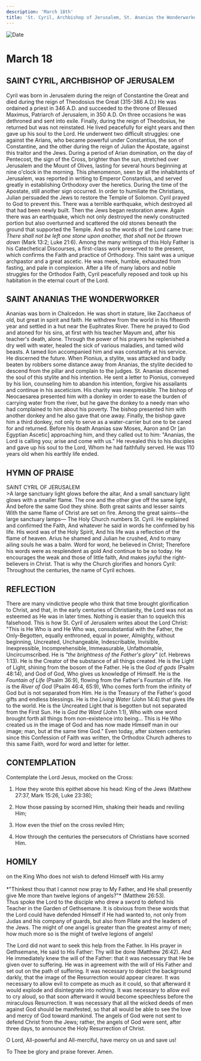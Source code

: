 ```yaml
---
description: 'March 18th'
title: 'St. Cyril, Archbishop of Jerusalem, St. Ananias the Wonderworker'
---
```


<CustomPaginator />
<RunningHead />

<Image src="/title-imprint.png" height={68} width={50} alt="Date" className="title-imprint"/>

# <div id="date">March <Image className="four-dot" src="/four-dot.png" height={15} width={15} alt="" />18</div>

## SAINT CYRIL, ARCHBISHOP OF JERUSALEM

Cyril was born in Jerusalem during the reign of Constantine the Great and died during the reign of Theodosius the Great (315-386 A.D.) He was ordained a priest in 346 A.D. and succeeded to the throne of Blessed Maximus, Patriarch of Jerusalem, in 350 A.D. On three occasions he was dethroned and sent into exile. Finally, during the reign of Theodosius, he returned but was not reinstated. He lived peacefully for eight years and then gave up his soul to the Lord. He underwent two difficult struggles: one against the Arians, who became powerful under Constantius, the son of Constantine, and the other during the reign of Julian the Apostate, against this traitor and the Jews. During a period of Arian domination, on the day of Pentecost, the sign of the Cross, brighter than the sun, stretched over Jerusalem and the Mount of Olives, lasting for several hours beginning at nine o'clock in the morning. This phenomenon, seen by all the inhabitants of Jerusalem, was reported in writing to Emperor Constantius, and served greatly in establishing Orthodoxy over the heretics. During the time of the Apostate, still another sign occurred. In order to humiliate the Christians, Julian persuaded the Jews to restore the Temple of Solomon. Cyril prayed to God to prevent this. There was a terrible earthquake, which destroyed all that had been newly built. Then the Jews began restoration anew. Again there was an earthquake, which not only destroyed the newly constructed portion but also overturned and scattered the old stones beneath the ground that supported the Temple. And so the words of the Lord came true: *There shall not be left one stone upon another, that shall not be thrown down* (Mark 13:2; Luke 21:6). Among the many writings of this Holy Father is his Catechetical Discourses, a first-class work preserved to the present, which confirms the Faith and practice of Orthodoxy. This saint was a unique archpastor and a great ascetic. He was meek, humble, exhausted from fasting, and pale in complexion. After a life of many labors and noble struggles for the Orthodox Faith, Cyril peacefully reposed and took up his habitation in the eternal court of the Lord.

## SAINT ANANIAS THE WONDERWORKER

Ananias was born in Chalcedon. He was short in stature, like Zacchaeus of old, but great in spirit and faith. He withdrew from the world in his fifteenth year and settled in a hut near the Euphrates River. There he prayed to God and atoned for his sins, at first with his teacher Mayum and, after his teacher's death, alone. Through the power of his prayers he replenished a dry well with water, healed the sick of various maladies, and tamed wild beasts. A tamed lion accompanied him and was constantly at his service. He discerned the future. When Pionius, a stylite, was attacked and badly beaten by robbers some distance away from Ananias, the stylite decided to descend from the pillar and complain to the judges. St. Ananias discerned the soul of this stylite and his intention. He sent a letter to Pionius, conveyed by his lion, counseling him to abandon his intention, forgive his assailants and continue in his asceticism. His charity was inexpressible. The bishop of Neocaesarea presented him with a donkey in order to ease the burden of carrying water from the river, but he gave the donkey to a needy man who had complained to him about his poverty. The bishop presented him with another donkey and he also gave that one away. Finally, the bishop gave him a third donkey, not only to serve as a water-carrier but one to be cared for and returned. Before his death Ananias saw Moses, Aaron and Or [an Egyptian Ascetic] approaching him, and they called out to him: "Ananias, the Lord is calling you; arise and come with us." He revealed this to his disciples and gave up his soul to the Lord, Whom he had faithfully served. He was 110 years old when his earthly life ended.


## HYMN OF PRAISE
<div style={{textAlign:'center', color:'crimson', fontWeight:'bold'}}>
SAINT CYRIL OF JERUSALEM
</div>
>A large sanctuary light glows before the altar,  
And a small sanctuary light glows with a smaller flame.  
The one and the other give off the same light,  
And before the same God they shine.  
Both great saints and lesser saints  
With the same flame of Christ are set on fire.  
Among the great saints—the large sanctuary lamps—  
The Holy Church numbers St. Cyril.  
He explained and confirmed the Faith,  
And whatever he said in words he confirmed by his life.  
His word was of the Holy Spirit,  
And his life was a reflection of the flame of heaven.  
Arius he shamed and Julian he crushed,  
And to many ailing souls he was a balm.  
Word for word, he believed in Christ;  
Therefore his words were as resplendent as gold  
And continue to be so today.  
He encourages the weak and those of little faith,  
And makes joyful the right-believers in Christ.  
That is why the Church glorifies and honors Cyril:  
Throughout the centuries, the name of Cyril echoes.  


## REFLECTION

There are many vindictive people who think that time brought glorification to Christ, and that, in the early centuries of Christianity, the Lord was not as esteemed as He was in later times. Nothing is easier than to squelch this falsehood. This is how St. Cyril of Jerusalem writes about the Lord Christ: "This is He Who is and He Who was, consubstantial with the Father, the Only-Begotten, equally enthroned, equal in power, Almighty, without beginning, Uncreated, Unchangeable, Indescribable, Invisible, Inexpressible, Incomprehensible, Immeasurable, Unfathomable, Uncircumscribed. He is *"the brightness of the Father's glory"* (cf. Hebrews 1:13). He is the Creator of the substance of all things created. He is the Light of Light, shining from the bosom of the Father. He is the *God of gods* (Psalm 48:14), and God of God, Who gives us knowledge of Himself. He is the *Fountain of Life* (Psalm 36:9), flowing from the Father's Fountain of life. He is the *River of God* (Psalm 46:4, 65:9), Who comes forth from the infinity of God but is not separated from Him. He is the Treasury of the Father's good gifts and endless blessings. He is the *Living Water* (John 14:4) that gives life to the world. He is the Uncreated Light that is begotten but not separated from the First Sun. He is *God the Word* (John 1:1), Who with one word brought forth all things from non-existence into being... This is He Who created us in the image of God and has now made Himself man in our image; man, but at the same time God." Even today, after sixteen centuries since this Confession of Faith was written, the Orthodox Church adheres to this same Faith, word for word and letter for letter.


## CONTEMPLATION

Contemplate the Lord Jesus, mocked on the Cross:

1. How they wrote this epithet above his head: King of the Jews (Matthew 27:37, Mark 15:26, Luke 23:38);

2. How those passing by scorned Him, shaking their heads and reviling Him;

3. How even the thief on the cross reviled Him;

4. How through the centuries the persecutors of Christians have scorned Him.


## HOMILY
<div style={{textAlign:'center', color:'crimson', fontWeight:'bold'}}>
on the King Who does not wish to defend Himself with His army
</div><br />
<div style={{textAlign:'right'}}>
*"Thinkest thou that I cannot now pray to My Father, and He shall presently give Me more than twelve legions of angels?"* (Matthew 26:53).
</div>
Thus spoke the Lord to the disciple who drew a sword to defend his Teacher in the Garden of Gethsemane. It is obvious from these words that the Lord could have defended Himself if He had wanted to, not only from Judas and his company of guards, but also from Pilate and the leaders of the Jews. The might of one angel is greater than the greatest army of men; how much more so is the might of twelve legions of angels!

The Lord did not want to seek this help from the Father. In His prayer in Gethsemane, He said to His Father: Thy will be done (Matthew 26:42). And He immediately knew the will of the Father: that it was necessary that He be given over to suffering. He was in agreement with the will of His Father and set out on the path of suffering. It was necessary to depict the background darkly, that the image of the Resurrection would appear clearer. It was necessary to allow evil to compete as much as it could, so that afterward it would explode and disintegrate into nothing. It was necessary to allow evil to cry aloud, so that soon afterward it would become speechless before the miraculous Resurrection. It was necessary that all the wicked deeds of men against God should be manifested, so that all would be able to see the love and mercy of God toward mankind. The angels of God were not sent to defend Christ from the Jews; rather, the angels of God were sent, after three days, to announce the Holy Resurrection of Christ.

O Lord, All-powerful and All-merciful, have mercy on us and save us!

To Thee be glory and praise forever. Amen.